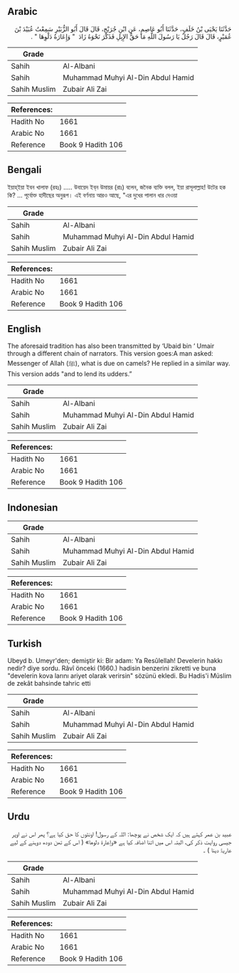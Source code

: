 ## Arabic


<div dir="rtl" lang="ar" style={{fontSize:'larger',backgroundColor:'#f8f9fa',padding:20}}>
حَدَّثَنَا يَحْيَى بْنُ خَلَفٍ، حَدَّثَنَا أَبُو عَاصِمٍ، عَنِ ابْنِ جُرَيْجٍ، قَالَ قَالَ أَبُو الزُّبَيْرِ سَمِعْتُ عُبَيْدَ بْنَ عُمَيْرٍ، قَالَ قَالَ رَجُلٌ يَا رَسُولَ اللَّهِ مَا حَقُّ الإِبِلِ فَذَكَرَ نَحْوَهُ زَادَ ‏ "‏ وَإِعَارَةُ دَلْوِهَا ‏"‏ ‏.‏
</div>
<div style={{backgroundColor:'#f8f9fa',padding:20, marginBottom: 10}}><table> <thead> <tr> <th>Grade</th> <th></th> </tr> </thead> <tbody> <tr><td>Sahih</td><td>Al-Albani</td></tr><tr><td>Sahih</td><td>Muhammad Muhyi Al-Din Abdul Hamid</td></tr><tr><td>Sahih Muslim</td><td>Zubair Ali Zai</td></tr></tbody></table><table> <thead> <tr> <th>References:</th> <th></th> </tr> </thead> <tbody><tr><td>Hadith No</td><td>1661</td></tr><tr><td>Arabic No</td><td>1661</td></tr><tr><td>Reference</td><td>Book 9 Hadith 106</td></tr></tbody></table></div>

## Bengali


<div dir="ltr" lang="bn" style={{fontSize:'larger',backgroundColor:'#f8f9fa',padding:20}}>
ইয়াহ্‌ইয়া ইবন খালাফ (রহঃ) ..... উবায়েদ ইব্‌ন উমায়র (রাঃ) বলেন, জনৈক ব্যক্তি বলল, ইয়া রাসূলাল্লাহ! উটের হক কি? ... পূর্বোক্ত হাদীছের অনুরূপ। এই বর্ণনায় আরও আছে, "এর দুধের পালান ধার দেওয়া
</div>
<div style={{backgroundColor:'#f8f9fa',padding:20, marginBottom: 10}}><table> <thead> <tr> <th>Grade</th> <th></th> </tr> </thead> <tbody> <tr><td>Sahih</td><td>Al-Albani</td></tr><tr><td>Sahih</td><td>Muhammad Muhyi Al-Din Abdul Hamid</td></tr><tr><td>Sahih Muslim</td><td>Zubair Ali Zai</td></tr></tbody></table><table> <thead> <tr> <th>References:</th> <th></th> </tr> </thead> <tbody><tr><td>Hadith No</td><td>1661</td></tr><tr><td>Arabic No</td><td>1661</td></tr><tr><td>Reference</td><td>Book 9 Hadith 106</td></tr></tbody></table></div>

## English


<div dir="ltr" lang="en" style={{fontSize:'larger',backgroundColor:'#f8f9fa',padding:20}}>
The aforesaid tradition has also been transmitted by ‘Ubaid bin ‘ Umair through a different chain of narrators. This version goes:A man asked: Messenger of Allah (ﷺ), what is due on camels? He replied in a similar way. This version adds "and to lend its udders.”
</div>
<div style={{backgroundColor:'#f8f9fa',padding:20, marginBottom: 10}}><table> <thead> <tr> <th>Grade</th> <th></th> </tr> </thead> <tbody> <tr><td>Sahih</td><td>Al-Albani</td></tr><tr><td>Sahih</td><td>Muhammad Muhyi Al-Din Abdul Hamid</td></tr><tr><td>Sahih Muslim</td><td>Zubair Ali Zai</td></tr></tbody></table><table> <thead> <tr> <th>References:</th> <th></th> </tr> </thead> <tbody><tr><td>Hadith No</td><td>1661</td></tr><tr><td>Arabic No</td><td>1661</td></tr><tr><td>Reference</td><td>Book 9 Hadith 106</td></tr></tbody></table></div>

## Indonesian


<div dir="ltr" lang="id" style={{fontSize:'larger',backgroundColor:'#f8f9fa',padding:20}}>

</div>
<div style={{backgroundColor:'#f8f9fa',padding:20, marginBottom: 10}}><table> <thead> <tr> <th>Grade</th> <th></th> </tr> </thead> <tbody> <tr><td>Sahih</td><td>Al-Albani</td></tr><tr><td>Sahih</td><td>Muhammad Muhyi Al-Din Abdul Hamid</td></tr><tr><td>Sahih Muslim</td><td>Zubair Ali Zai</td></tr></tbody></table><table> <thead> <tr> <th>References:</th> <th></th> </tr> </thead> <tbody><tr><td>Hadith No</td><td>1661</td></tr><tr><td>Arabic No</td><td>1661</td></tr><tr><td>Reference</td><td>Book 9 Hadith 106</td></tr></tbody></table></div>

## Turkish


<div dir="ltr" lang="tr" style={{fontSize:'larger',backgroundColor:'#f8f9fa',padding:20}}>
Ubeyd b. Umeyr'den; demiştir ki: Bir adam: Ya Resûlellah! Develerin hakkı nedir? diye sordu. Râvî önceki (1660.) hadisin benzerini zikretti ve buna "develerin kova larını ariyet olarak verirsin" sözünü ekledi. Bu Hadis'i Müslim de zekât bahsinde tahric etti
</div>
<div style={{backgroundColor:'#f8f9fa',padding:20, marginBottom: 10}}><table> <thead> <tr> <th>Grade</th> <th></th> </tr> </thead> <tbody> <tr><td>Sahih</td><td>Al-Albani</td></tr><tr><td>Sahih</td><td>Muhammad Muhyi Al-Din Abdul Hamid</td></tr><tr><td>Sahih Muslim</td><td>Zubair Ali Zai</td></tr></tbody></table><table> <thead> <tr> <th>References:</th> <th></th> </tr> </thead> <tbody><tr><td>Hadith No</td><td>1661</td></tr><tr><td>Arabic No</td><td>1661</td></tr><tr><td>Reference</td><td>Book 9 Hadith 106</td></tr></tbody></table></div>

## Urdu


<div dir="rtl" lang="ur" style={{fontSize:'larger',backgroundColor:'#f8f9fa',padding:20}}>
عبید بن عمر کہتے ہیں کہ ایک شخص نے پوچھا: اللہ کے رسول! اونٹوں کا حق کیا ہے؟ پھر اس نے اوپر جیسی روایت ذکر کی، البتہ اس میں اتنا اضافہ کیا ہے «وإعارة دلوها» ( اس کے تھن دودھ دوہنے کے لیے عاریۃً دینا ) ۔
</div>
<div style={{backgroundColor:'#f8f9fa',padding:20, marginBottom: 10}}><table> <thead> <tr> <th>Grade</th> <th></th> </tr> </thead> <tbody> <tr><td>Sahih</td><td>Al-Albani</td></tr><tr><td>Sahih</td><td>Muhammad Muhyi Al-Din Abdul Hamid</td></tr><tr><td>Sahih Muslim</td><td>Zubair Ali Zai</td></tr></tbody></table><table> <thead> <tr> <th>References:</th> <th></th> </tr> </thead> <tbody><tr><td>Hadith No</td><td>1661</td></tr><tr><td>Arabic No</td><td>1661</td></tr><tr><td>Reference</td><td>Book 9 Hadith 106</td></tr></tbody></table></div>